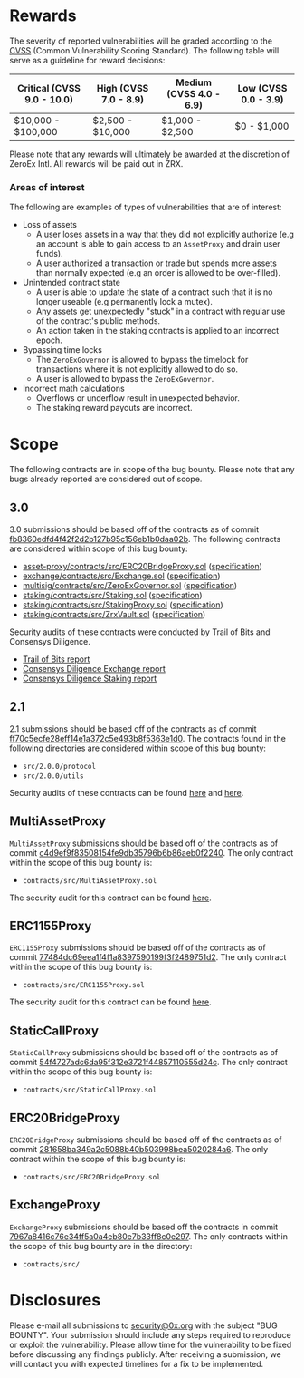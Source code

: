 # Rewards

The severity of reported vulnerabilities will be graded according to the [CVSS](https://www.first.org/cvss/) (Common Vulnerability Scoring Standard). The following table will serve as a guideline for reward decisions:

| Critical (CVSS 9.0 - 10.0) | High (CVSS 7.0 - 8.9) | Medium (CVSS 4.0 - 6.9) | Low (CVSS 0.0 - 3.9) |
| -------------------------- | --------------------- | ----------------------- | -------------------- |
| $10,000 - $100,000         | $2,500 - $10,000      | $1,000 - $2,500         | $0 - $1,000          |

Please note that any rewards will ultimately be awarded at the discretion of ZeroEx Intl. All rewards will be paid out in ZRX.

### Areas of interest

The following are examples of types of vulnerabilities that are of interest:

-   Loss of assets
    -   A user loses assets in a way that they did not explicitly authorize (e.g an account is able to gain access to an `AssetProxy` and drain user funds).
    -   A user authorized a transaction or trade but spends more assets than normally expected (e.g an order is allowed to be over-filled).
-   Unintended contract state
    -   A user is able to update the state of a contract such that it is no longer useable (e.g permanently lock a mutex).
    -   Any assets get unexpectedly "stuck" in a contract with regular use of the contract's public methods.
    -   An action taken in the staking contracts is applied to an incorrect epoch.
-   Bypassing time locks
    -   The `ZeroExGovernor` is allowed to bypass the timelock for transactions where it is not explicitly allowed to do so.
    -   A user is allowed to bypass the `ZeroExGovernor`.
-   Incorrect math calculations
    -   Overflows or underflow result in unexpected behavior.
    -   The staking reward payouts are incorrect.

# Scope

The following contracts are in scope of the bug bounty. Please note that any bugs already reported are considered out of scope.

## 3.0

3.0 submissions should be based off of the contracts as of commit [fb8360edfd4f42f2d2b127b95c156eb1b0daa02b](https://github.com/0xProject/0x-monorepo/tree/fb8360edfd4f42f2d2b127b95c156eb1b0daa02b/contracts).
The following contracts are considered within scope of this bug bounty:

-   [asset-proxy/contracts/src/ERC20BridgeProxy.sol](https://github.com/0xProject/0x-monorepo/blob/fb8360edfd4f42f2d2b127b95c156eb1b0daa02b/contracts/asset-proxy/contracts/src/ERC20BridgeProxy.sol) ([specification](https://github.com/0xProject/0x-protocol-specification/blob/master/asset-proxy/erc20-bridge-proxy.md))
-   [exchange/contracts/src/Exchange.sol](https://github.com/0xProject/0x-monorepo/blob/fb8360edfd4f42f2d2b127b95c156eb1b0daa02b/contracts/exchange/contracts/src/Exchange.sol) ([specification](https://github.com/0xProject/0x-protocol-specification/blob/master/v3/v3-specification.md))
-   [multisig/contracts/src/ZeroExGovernor.sol](https://github.com/0xProject/0x-monorepo/blob/fb8360edfd4f42f2d2b127b95c156eb1b0daa02b/contracts/multisig/contracts/src/ZeroExGovernor.sol) ([specification](https://github.com/0xProject/0x-protocol-specification/blob/master/v3/zero-ex-governor.md))
-   [staking/contracts/src/Staking.sol](https://github.com/0xProject/0x-monorepo/blob/fb8360edfd4f42f2d2b127b95c156eb1b0daa02b/contracts/staking/contracts/src/Staking.sol) ([specification](https://github.com/0xProject/0x-protocol-specification/blob/master/staking/staking-specification.md))
-   [staking/contracts/src/StakingProxy.sol](https://github.com/0xProject/0x-monorepo/blob/fb8360edfd4f42f2d2b127b95c156eb1b0daa02b/contracts/staking/contracts/src/StakingProxy.sol) ([specification](https://github.com/0xProject/0x-protocol-specification/blob/master/staking/staking-specification.md))
-   [staking/contracts/src/ZrxVault.sol](https://github.com/0xProject/0x-monorepo/blob/fb8360edfd4f42f2d2b127b95c156eb1b0daa02b/contracts/staking/contracts/src/ZrxVault.sol) ([specification](https://github.com/0xProject/0x-protocol-specification/blob/master/staking/staking-specification.md))

Security audits of these contracts were conducted by Trail of Bits and Consensys Diligence.

-   [Trail of Bits report](http://zeips.0x.org.s3-website.us-east-2.amazonaws.com/audits/56/trail-of-bits/audit.pdf)
-   [Consensys Diligence Exchange report](https://diligence.consensys.net/audits/2019/09/0x-v3-exchange/)
-   [Consensys Diligence Staking report](https://diligence.consensys.net/audits/2019/10/0x-v3-staking/)

## 2.1

2.1 submissions should be based off of the contracts as of commit [ff70c5ecfe28eff14e1a372c5e493b8f5363e1d0](https://github.com/0xProject/0x-monorepo/tree/ff70c5ecfe28eff14e1a372c5e493b8f5363e1d0/packages/contracts/src/2.0.0).
The contracts found in the following directories are considered within scope of this bug bounty:

-   `src/2.0.0/protocol`
-   `src/2.0.0/utils`

Security audits of these contracts can be found [here](https://docs.google.com/document/d/1jYv6V21MfCSwCS5fxD6ZyaLWGzkpRSUO0lZpST94XsA/edit) and [here](https://github.com/ConsenSys/0x_audit_report_2018-07-23).

## MultiAssetProxy

`MultiAssetProxy` submissions should be based off of the contracts as of commit [c4d9ef9f83508154fe9db35796b6b86aeb0f2240](https://github.com/0xProject/0x-monorepo/tree/c4d9ef9f83508154fe9db35796b6b86aeb0f2240/contracts/asset-proxy).
The only contract within the scope of this bug bounty is:

-   `contracts/src/MultiAssetProxy.sol`

The security audit for this contract can be found [here](https://github.com/ConsenSys/0x-audit-report-2018-12).

## ERC1155Proxy

`ERC1155Proxy` submissions should be based off of the contracts as of commit [77484dc69eea1f4f1a8397590199f3f2489751d2](https://github.com/0xProject/0x-monorepo/tree/77484dc69eea1f4f1a8397590199f3f2489751d2/contracts/asset-proxy).
The only contract within the scope of this bug bounty is:

-   `contracts/src/ERC1155Proxy.sol`

The security audit for this contract can be found [here](https://github.com/ConsenSys/0x-audit-report-2019-05).

## StaticCallProxy

`StaticCallProxy` submissions should be based off of the contracts as of commit [54f4727adc6da95f312e3721f44857110555d24c](https://github.com/0xProject/0x-monorepo/tree/54f4727adc6da95f312e3721f44857110555d24c/contracts/asset-proxy).
The only contract within the scope of this bug bounty is:

-   `contracts/src/StaticCallProxy.sol`

## ERC20BridgeProxy

`ERC20BridgeProxy` submissions should be based off of the contracts as of commit [281658ba349a2c5088b40b503998bea5020284a6](https://github.com/0xProject/0x-monorepo/tree/281658ba349a2c5088b40b503998bea5020284a6/contracts/asset-proxy).
The only contract within the scope of this bug bounty is:

-   `contracts/src/ERC20BridgeProxy.sol`

## ExchangeProxy

`ExchangeProxy` submissions should be based off the contracts in commit [7967a8416c76e34ff5a0a4eb80e7b33ff8c0e297](https://github.com/0xProject/0x-monorepo/tree/7967a8416c76e34ff5a0a4eb80e7b33ff8c0e297/contracts/zero-ex).
The only contracts within the scope of this bug bounty are in the directory:

-   `contracts/src/`

# Disclosures

Please e-mail all submissions to security@0x.org with the subject "BUG BOUNTY". Your submission should include any steps required to reproduce or exploit the vulnerability. Please allow time for the vulnerability to be fixed before discussing any findings publicly. After receiving a submission, we will contact you with expected timelines for a fix to be implemented.
